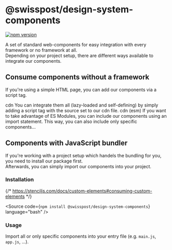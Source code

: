 
<Meta of={GettingStartedStories} />

# @swisspost/design-system-components

[![npm version](https://badge.fury.io/js/@swisspost%2Fdesign-system-components.svg)](https://badge.fury.io/js/@swisspost%2Fdesign-system-components)

A set of standard web-components for easy integration with every framework or no framework at all.<br/>
Depending on your project setup, there are different ways available to integrate our components.

## Consume components without a framework

If you're using a simple HTML page, you can add our components via a script tag.

<PostTabs>
  <PostTabHeader slot="tabs" panel="cdn-all">cdn</PostTabHeader>
  <PostTabPanel name="cdn-all">
    You can integrate them all (lazy-loaded and self-defining) by simply adding a script tag with the source set to our cdn file.
    <Source code={SampleCdnAll} language="html" />
  </PostTabPanel>

<PostTabHeader slot="tabs" panel="cdn-esm-all">
  cdn (esm)
</PostTabHeader>
<PostTabPanel name="cdn-esm-all">
  If you want to take advantage of ES Modules, you can include our components using an import
  statement.
  <Source code={SampleCdnEsmAll} language="html" />
  This way, you can also include only specific components...
  <Source code={SampleCdnEsmSpecific} language="html" />
</PostTabPanel>

</PostTabs>

## Components with JavaScript bundler

If you're working with a project setup which handels the bundling for you, you need to install our package first.<br/>
Afterwards, you can simply import our components into your project.

### Installation

{/* https://stenciljs.com/docs/custom-elements#consuming-custom-elements */}

<Source code={`npm install @swisspost/design-system-components`} language="bash" />

### Usage

Import all or only specific components into your entry file (e.g. `main.js`, `app.js`, ...).

<Source code={SampleJsAll} language="javascript" />
<Source code={SampleJsSpecific} language="javascript" />
